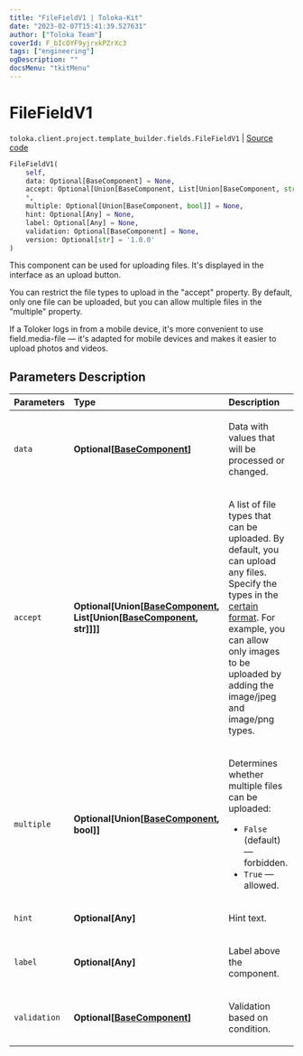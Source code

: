 ```yaml
---
title: "FileFieldV1 | Toloka-Kit"
date: "2023-02-07T15:41:39.527631"
author: ["Toloka Team"]
coverId: F_bIcOYF9yjrxkPZrXc3
tags: ["engineering"]
ogDescription: ""
docsMenu: "tkitMenu"
---
```


# FileFieldV1
`toloka.client.project.template_builder.fields.FileFieldV1` | [Source code](https://github.com/Toloka/toloka-kit/blob/v1.1.3/src/client/project/template_builder/fields.py#L226)

```python
FileFieldV1(
    self,
    data: Optional[BaseComponent] = None,
    accept: Optional[Union[BaseComponent, List[Union[BaseComponent, str]]]] = None,
    *,
    multiple: Optional[Union[BaseComponent, bool]] = None,
    hint: Optional[Any] = None,
    label: Optional[Any] = None,
    validation: Optional[BaseComponent] = None,
    version: Optional[str] = '1.0.0'
)
```

This component can be used for uploading files. It's displayed in the interface as an upload button.

You can restrict the file types to upload in the "accept" property. By default, only one file can be uploaded,
but you can allow multiple files in the "multiple" property.

If a Toloker logs in from a mobile device, it's more convenient to use field.media-file — it's adapted for mobile
devices and makes it easier to upload photos and videos.

## Parameters Description

| Parameters | Type | Description |
| :----------| :----| :-----------|
`data`|**Optional\[[BaseComponent](/docs-new/toloka-kit/reference/toloka.client.project.template_builder.base.BaseComponent)\]**|<p>Data with values that will be processed or changed.</p>
`accept`|**Optional\[Union\[[BaseComponent](/docs-new/toloka-kit/reference/toloka.client.project.template_builder.base.BaseComponent), List\[Union\[[BaseComponent](/docs-new/toloka-kit/reference/toloka.client.project.template_builder.base.BaseComponent), str\]\]\]\]**|<p>A list of file types that can be uploaded. By default, you can upload any files. Specify the types in the [certain format](https://developer.mozilla.org/en-US/docs/Web/HTTP/Basics_of_HTTP/MIME_types). For example, you can allow only images to be uploaded by adding the image/jpeg and image/png types.</p>
`multiple`|**Optional\[Union\[[BaseComponent](/docs-new/toloka-kit/reference/toloka.client.project.template_builder.base.BaseComponent), bool\]\]**|<p>Determines whether multiple files can be uploaded:</p> <ul> <li>`False` (default) — forbidden.</li> <li>`True` — allowed.</li> </ul>
`hint`|**Optional\[Any\]**|<p>Hint text.</p>
`label`|**Optional\[Any\]**|<p>Label above the component.</p>
`validation`|**Optional\[[BaseComponent](/docs-new/toloka-kit/reference/toloka.client.project.template_builder.base.BaseComponent)\]**|<p>Validation based on condition.</p>
